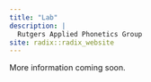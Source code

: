 ```yaml
---
title: "Lab"
description: |
  Rutgers Applied Phonetics Group 
site: radix::radix_website
---
```


More information coming soon. 

</br></br></br>

